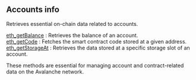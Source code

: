## Accounts info

Retrieves essential on-chain data related to accounts.

[eth_getBalance](/avalanche-api/accountinfo/eth_getBalance) : Retrieves the balance of an account. \
[eth_getCode](/avalanche-api/accountinfo/eth_getCode) : Fetches the smart contract code stored at a given address. \
[eth_getStorageAt](/avalanche-api/accountinfo/eth_getStorageAt) : Retrieves the data stored at a specific storage slot of an account.

These methods are essential for managing account and contract-related data on the Avalanche network.
